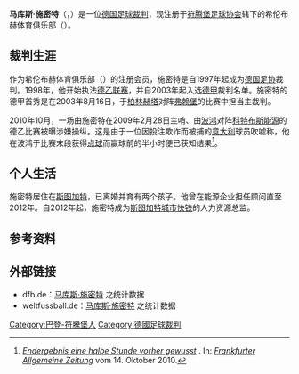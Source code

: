 {{noteTA|G1=football|G2=uefa|G3=德甲}}
{{Infobox football official
| name                = 马库斯·施密特
| fullname            = {{lang|de|Markus Schmidt}}
| image               =
| caption             =
| birth_date          = {{Birth date and age|1973|8|31|df=y}}
| birth_place         =
| death_date          = <!-- Use {{Death date and age|YYYY|MM|DD|YYYY|MM|DD|df=y}} if dead (death date followed by birth date) -->
| death_place         =
| otheroccupation     = [[人力资源|人力资源]]总监
| years1              = 1997–
| league1             = [[德国足协|德国足协]]
| role1               = 裁判
| years2              = 1998–
| league2             = [[德乙联赛|德乙联赛]]
| role2               = 裁判
| years3              = 2003–
| league3             = [[德甲联赛|德甲联赛]]
| role3               = 裁判
}}
'''马库斯·施密特'''（{{lang-de|'''Markus Schmidt'''}}，{{bd|1973年|8月31日|catIdx=Schmidt, Markus}}）是一位[[德国|德国]][[足球裁判|足球裁判]]，现注册于[[符腾堡足球协会|符腾堡足球协会]]辖下的希伦布赫体育俱乐部（{{lang|de|''SV Sillenbuch''}}）。

==裁判生涯==
作为希伦布赫体育俱乐部（{{lang|de|''SV Sillenbuch''}}）的注册会员，施密特是自1997年起成为[[德国足协|德国足协]]裁判。1998年，他开始执法[[德乙联赛|德乙联赛]]，并自2003年起入选[[德甲|德甲]]裁判名单。施密特的德甲首秀是在2003年8月16日，于[[柏林赫塔|柏林赫塔]]对阵[[弗赖堡体育俱乐部|弗赖堡]]的比赛中担当主裁判。

2010年10月，一场由施密特在2009年2月28日主哨、由[[波鸿足球俱乐部|波鸿]]对阵[[科特布斯能源|科特布斯能源]]的德乙比赛被曝涉嫌操纵。这是由于一位因投注欺诈而被捕的[[意大利|意大利]]球员吹嘘称，他在波鸿于比赛末段获得[[点球|点球]]而赢球前的半小时便已获知结果<ref>''[http://www.faz.net/aktuell/sport/fussball/wettskandal-endergebnis-eine-halbe-stunde-vorher-gewusst-1579909.html Endergebnis eine halbe Stunde vorher gewusst] {{Wayback|url=http://www.faz.net/aktuell/sport/fussball/wettskandal-endergebnis-eine-halbe-stunde-vorher-gewusst-1579909.html |date=20181121115343 }}''. In: ''[[法兰克福汇报|Frankfurter Allgemeine Zeitung]]'' vom 14. Oktober 2010.</ref>。

==个人生活==
施密特居住在[[斯图加特|斯图加特]]，已离婚并育有两个孩子。他曾在能源企业{{link-de|巴登-符腾堡能源|EnBW Energie Baden-Württemberg|EnBW}}担任{{link-de|人力开发|Personalentwicklung}}顾问直至2012年。自2012年起，施密特成为[[斯图加特城市快铁|斯图加特城市快铁]]的人力资源总监。

==参考资料==
{{reflist}}

==外部链接==
* dfb.de：[http://www.dfb.de/sportl-strukturen/schiedsrichter/schiedsrichter-im-einsatz/schiedsrichter-der-bundesligen/?spieledb_path=%2Freferees%2F41893 马库斯·施密特] {{Wayback|url=http://www.dfb.de/sportl-strukturen/schiedsrichter/schiedsrichter-im-einsatz/schiedsrichter-der-bundesligen/?spieledb_path=%2Freferees%2F41893 |date=20170510084909 }}之统计数据 {{de}}
* weltfussball.de：[http://www.weltfussball.de/schiedsrichter_profil/markus-schmidt/ 马库斯·施密特] {{Wayback|url=http://www.weltfussball.de/schiedsrichter_profil/markus-schmidt/ |date=20210503045215 }}之统计数据 {{de}}

{{DEFAULTSORT:Schmidt, Markus}}
[[Category:巴登-符騰堡人|Category:巴登-符騰堡人]]
[[Category:德國足球裁判|Category:德國足球裁判]]